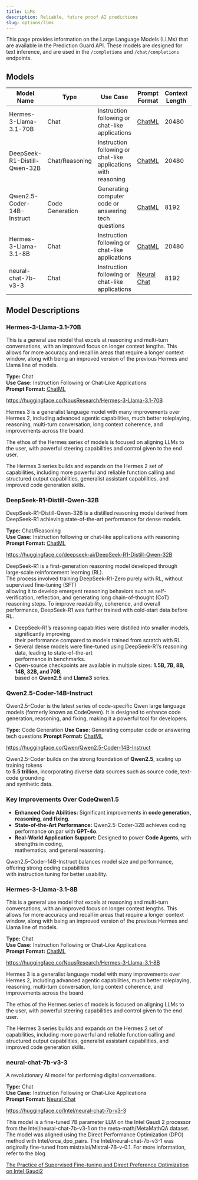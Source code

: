 ```yaml
---
title: LLMs
description: Reliable, future proof AI predictions
slug: options/llms
---
```


This page provides information on the Large Language Models (LLMs) that are available in the Prediction Guard API.
These models are designed for text inference, and are used in the `/completions` and `/chat/completions` endpoints.

## Models

| Model Name                   | Type                 | Use Case                                                        | Prompt Format                                          | Context Length | More Info                                           |
| ---------------------------- | -------------------- | --------------------------------------------------------------- | -----------------------------------------------------  | -------------- | ----------------------------------------------------|
| Hermes-3-Llama-3.1-70B       | Chat                 | Instruction following or chat-like applications                 | [ChatML](/options/prompts#chatml)                      | 20480           | [link](/options/llms#hermes-3-llama-3.1-70b)       |
| DeepSeek-R1-Distill-Qwen-32B | Chat/Reasoning       | Instruction following or chat-like applications with reasoning  | [ChatML](/options/prompts#chatml)                      | 20480           | [link](/options/llms#deepSeek-r1-distill-qwen-32b) |
| Qwen2.5-Coder-14B-Instruct   | Code Generation      | Generating computer code or answering tech questions            | [ChatML](/options/prompts#chatml)                      | 8192            | [link](/options/llms#qwen2.5-coder-14b-instruct)   |
| Hermes-3-Llama-3.1-8B        | Chat                 | Instruction following or chat-like applications                 | [ChatML](/options/prompts#chatml)                      | 20480           | [link](/options/llms#hermes-3-llama-3.1-8b)        |
| neural-chat-7b-v3-3          | Chat                 | Instruction following or chat-like applications                 | [Neural Chat](/options/prompts#neural-chat)            | 8192            | [link](/options/llms#neural-chat-7b-v3-3)               |

## Model Descriptions

### Hermes-3-Llama-3.1-70B

This is a general use model that excels at reasoning and multi-turn conversations,
with an improved focus on longer context lengths. This allows for more accuracy and recall
in areas that require a longer context window, along with being an improved version of the previous
Hermes and Llama line of models.

**Type:** Chat\
**Use Case:** Instruction Following or Chat-Like Applications\
**Prompt Format:** [ChatML](/options/prompts#chatml)

https://huggingface.co/NousResearch/Hermes-3-Llama-3.1-70B

Hermes 3 is a generalist language model with many improvements over Hermes 2,
including advanced agentic capabilities, much better roleplaying, reasoning,
multi-turn conversation, long context coherence, and improvements across the board.

The ethos of the Hermes series of models is focused on aligning LLMs to the user,
with powerful steering capabilities and control given to the end user.

The Hermes 3 series builds and expands on the Hermes 2 set of capabilities,
including more powerful and reliable function calling and structured output capabilities,
generalist assistant capabilities, and improved code generation skills.

### DeepSeek-R1-Distill-Qwen-32B

DeepSeek-R1-Distill-Qwen-32B is a distilled reasoning model derived from DeepSeek-R1 achieving state-of-the-art 
performance for dense models.

**Type:** Chat/Reasoning  
**Use Case:** Instruction following or chat-like applications with reasoning  
**Prompt Format:** [ChatML](/options/prompts#chatml)  

https://huggingface.co/deepseek-ai/DeepSeek-R1-Distill-Qwen-32B

DeepSeek-R1 is a first-generation reasoning model developed through large-scale reinforcement learning (RL).  
The process involved training DeepSeek-R1-Zero purely with RL, without supervised fine-tuning (SFT)  
allowing it to develop emergent reasoning behaviors such as self-verification, reflection, and generating 
long chain-of-thought (CoT) reasoning steps. To improve readability, coherence, and overall performance, 
DeepSeek-R1 was further trained with cold-start data before RL. 

- DeepSeek-R1’s reasoning capabilities were distilled into smaller models, significantly improving  
  their performance compared to models trained from scratch with RL.  
- Several dense models were fine-tuned using DeepSeek-R1’s reasoning data, leading to state-of-the-art  
  performance in benchmarks.  
- Open-source checkpoints are available in multiple sizes: **1.5B, 7B, 8B, 14B, 32B, and 70B**,  
  based on **Qwen2.5** and **Llama3** series.  

### Qwen2.5-Coder-14B-Instruct

Qwen2.5-Coder is the latest series of code-specific Qwen large language models (formerly known as CodeQwen). 
It is designed to enhance code generation, reasoning, and fixing, making it a powerful tool for developers.  

**Type:** Code Generation
**Use Case:** Generating computer code or answering tech questions 
**Prompt Format:** [ChatML](/options/prompts#chatml)   

https://huggingface.co/Qwen/Qwen2.5-Coder-14B-Instruct

Qwen2.5-Coder builds on the strong foundation of **Qwen2.5**, scaling up training tokens  
to **5.5 trillion**, incorporating diverse data sources such as source code, text-code grounding  
and synthetic data.  

### **Key Improvements Over CodeQwen1.5**
- **Enhanced Code Abilities:** Significant improvements in **code generation, reasoning, and fixing**.  
- **State-of-the-Art Performance:** Qwen2.5-Coder-32B achieves coding performance on par with **GPT-4o**.  
- **Real-World Application Support:** Designed to power **Code Agents**, with strengths in coding,  
  mathematics, and general reasoning.  

Qwen2.5-Coder-14B-Instruct balances model size and performance, offering strong coding capabilities  
with instruction tuning for better usability.  

### Hermes-3-Llama-3.1-8B

This is a general use model that excels at reasoning and multi-turn conversations,
with an improved focus on longer context lengths. This allows for more accuracy and recall
in areas that require a longer context window, along with being an improved version of the previous
Hermes and Llama line of models.

**Type:** Chat\
**Use Case:** Instruction Following or Chat-Like Applications\
**Prompt Format:** [ChatML](/options/prompts#chatml)

https://huggingface.co/NousResearch/Hermes-3-Llama-3.1-8B

Hermes 3 is a generalist language model with many improvements over Hermes 2,
including advanced agentic capabilities, much better roleplaying, reasoning,
multi-turn conversation, long context coherence, and improvements across the board.

The ethos of the Hermes series of models is focused on aligning LLMs to the user,
with powerful steering capabilities and control given to the end user.

The Hermes 3 series builds and expands on the Hermes 2 set of capabilities,
including more powerful and reliable function calling and structured output capabilities,
generalist assistant capabilities, and improved code generation skills.

### neural-chat-7b-v3-3

A revolutionary AI model for performing digital conversations.

**Type:** Chat\
**Use Case:** Instruction Following or Chat-Like Applications\
**Prompt Format:** [Neural Chat](/options/prompts#neural-chat)

https://huggingface.co/Intel/neural-chat-7b-v3-3

This model is a fine-tuned 7B parameter LLM on the Intel Gaudi 2 processor from
the Intel/neural-chat-7b-v3-1 on the meta-math/MetaMathQA dataset. The model was
aligned using the Direct Performance Optimization (DPO) method with
Intel/orca_dpo_pairs. The Intel/neural-chat-7b-v3-1 was originally fine-tuned
from mistralai/Mistral-7B-v-0.1. For more information, refer to the blog

[The Practice of Supervised Fine-tuning and Direct Preference Optimization on Intel Gaudi2](https://medium.com/@NeuralCompressor/the-practice-of-supervised-finetuning-and-direct-preference-optimization-on-habana-gaudi2-a1197d8a3cd3)
